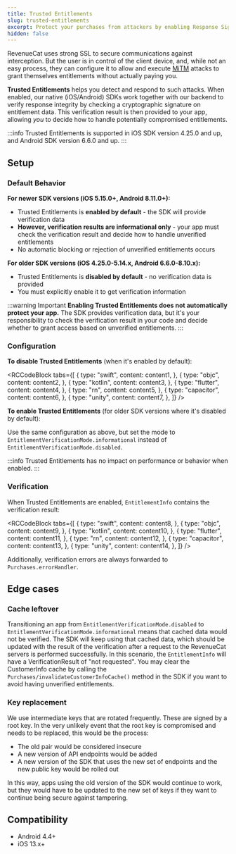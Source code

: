 ```yaml
---
title: Trusted Entitlements
slug: trusted-entitlements
excerpt: Protect your purchases from attackers by enabling Response Signature Verification
hidden: false
---
```


RevenueCat uses strong SSL to secure communications against interception. But the user is in control of the client device, and, while not an easy process, they can configure it to allow and execute [MiTM](https://en.wikipedia.org/wiki/Man-in-the-middle_attack) attacks to grant themselves entitlements without actually paying you.

**Trusted Entitlements** helps you detect and respond to such attacks. When enabled, our native (iOS/Android) SDKs work together with our backend to verify response integrity by checking a cryptographic signature on entitlement data. This verification result is then provided to your app, allowing _you_ to decide how to handle potentially compromised entitlements.

:::info
Trusted Entitlements is supported in iOS SDK version 4.25.0 and up, and Android SDK version 6.6.0 and up.
:::

## Setup

### Default Behavior

**For newer SDK versions (iOS 5.15.0+, Android 8.11.0+):**

- Trusted Entitlements is **enabled by default** - the SDK will provide verification data
- **However, verification results are informational only** - your app must check the verification result and decide how to handle unverified entitlements
- No automatic blocking or rejection of unverified entitlements occurs

**For older SDK versions (iOS 4.25.0-5.14.x, Android 6.6.0-8.10.x):**

- Trusted Entitlements is **disabled by default** - no verification data is provided
- You must explicitly enable it to get verification information

:::warning Important
**Enabling Trusted Entitlements does not automatically protect your app.** The SDK provides verification data, but it's your responsibility to check the verification result in your code and decide whether to grant access based on unverified entitlements.
:::

### Configuration

**To disable Trusted Entitlements** (when it's enabled by default):


<RCCodeBlock
  tabs={[
    {
      type: "swift",
      content: content1,
    },
    {
      type: "objc",
      content: content2,
    },
    {
      type: "kotlin",
      content: content3,
    },
    {
      type: "flutter",
      content: content4,
    },
    {
      type: "rn",
      content: content5,
    },
    {
      type: "capacitor",
      content: content6,
    },
    {
      type: "unity",
      content: content7,
    },
  ]}
/>

**To enable Trusted Entitlements** (for older SDK versions where it's disabled by default):

Use the same configuration as above, but set the mode to `EntitlementVerificationMode.informational` instead of `EntitlementVerificationMode.disabled`.

:::info
Trusted Entitlements has no impact on performance or behavior when enabled.
:::

### Verification

When Trusted Entitlements are enabled, `EntitlementInfo` contains the verification result:


<RCCodeBlock
  tabs={[
    {
      type: "swift",
      content: content8,
    },
    {
      type: "objc",
      content: content9,
    },
    {
      type: "kotlin",
      content: content10,
    },
    {
      type: "flutter",
      content: content11,
    },
    {
      type: "rn",
      content: content12,
    },
    {
      type: "capacitor",
      content: content13,
    },
    {
      type: "unity",
      content: content14,
    },
  ]}
/>

Additionally, verification errors are always forwarded to `Purchases.errorHandler`.

## Edge cases

### Cache leftover

Transitioning an app from `EntitlementVerificationMode.disabled` to `EntitlementVerificationMode.informational` means that cached data would not be verified. The SDK will keep using that cached data, which should be updated with the result of the verification after a request to the RevenueCat servers is performed successfully. In this scenario, the `EntitlementInfo` will have a VerificationResult of "not requested". You may clear the CustomerInfo cache by calling the `Purchases/invalidateCustomerInfoCache()` method in the SDK if you want to avoid having unverified entitlements.

### Key replacement

We use intermediate keys that are rotated frequently. These are signed by a root key. In the very unlikely event that the root key is compromised and needs to be replaced, this would be the process:

- The old pair would be considered insecure
- A new version of API endpoints would be added
- A new version of the SDK that uses the new set of endpoints and the new public key would be rolled out

In this way, apps using the old version of the SDK would continue to work, but they would have to be updated to the new set of keys if they want to continue being secure against tampering.

## Compatibility

- Android 4.4+
- iOS 13.x+
